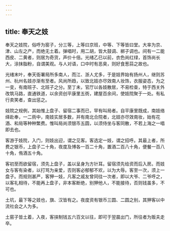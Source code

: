 ```yaml
---
---
---
```

title: 奉天之妓
---



奉天之妓院，俗呼为窑子，分三等，上等曰京班，中等、下等皆曰堂。大率为京、津、山左之产，而绝无土着。弹唱时，用二胡，皆大鼓调、梆子调也。间有一二能西皮、二黄者，则居为奇货，声价十倍。光绪乙巳以前，衣色尚红绿，首饰尚长大，涂抹脂粉，自谓美观。与人对语，口中时有恶臭，则好食葱蒜之故也。

光绪末叶，奉天衙署局所多南人，而江、浙人尤多，于是妓界始有扬州人，继则苏州、杭州名妓亦渐有至者。风尚所趋，以致北妓亦尽效南人妆饰，衣服姿态，为之一变，有南班子、北班子之分。至丁未，官厅以各妓散居，不易检查，特于西关外改筑马路，直通铁道，以余资创平康里五衖，建屋百余间，使妓院聚于一处。有私行卖笑者，查出惩之。

妓院之规例，其始惟上盘子、留宿二事而已，罕有叫局者。自平康里既成，南妓络绎赴奉，一二衖中，南妓实居多数，并有南北合院者，北妓亦尽效南妆，始有花酒、和局等种种繁费。惟叫局尚须银币五圆，以须侍坐与客同散，不若上海之一唱即去也。

客游于妓院，入门，则妓出迎，谓之见客。客选定一妓，谓之招呼。其最上者，所费之银币，上盘子二十角，夜度及博各一百二十角，置酒二百八十角，便餐一百八十角，侑酒五十角。

客初至而欲留宿，须先上盘子，盖以呈身为方针耳。留宿须先给资而后入房。而妓女与客有染者，以打骂为亲爱，否则客必郁郁不欢，以为大辱。客至一次，须上一盘子。而规则甚严，客狎一妓，凡客之戚友曾同往一次者，即以大爷、二爷呼之，以客礼相待，不能再上盘子，非本客断绝，别狎他人，不能接待，否则钱虽多，不可也。

土坑，最下等之妓也，旗、汉皆有之。夜度资有银币三圆、二圆之别，其狎客以中流社会之人为多。

土窑子皆土着，入夜，客挟制钱五六百文以往，即可于翌晨出门，所往者为贩夫走卒。